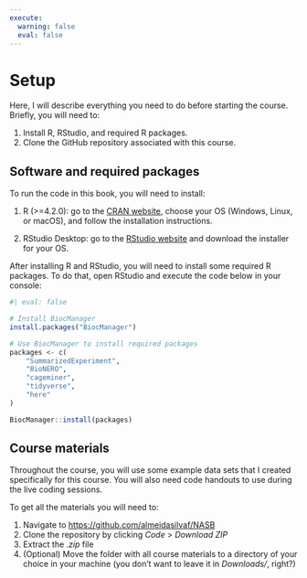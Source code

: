 ```yaml
---
execute: 
  warning: false
  eval: false
---
```


# Setup {.unnumbered}

Here, I will describe everything you need to do before starting the course.
Briefly, you will need to:

1. Install R, RStudio, and required R packages.
2. Clone the GitHub repository associated with this course.

## Software and required packages

To run the code in this book, you will need to install:

1.  R (\>=4.2.0): go to the [CRAN website](https://cran.r-project.org/), choose your OS (Windows, Linux, or macOS), and follow the installation instructions.

2.  RStudio Desktop: go to the [RStudio website](https://posit.co/download/rstudio-desktop/) and download the installer for your OS.

After installing R and RStudio, you will need to install some required 
R packages. To do that, open RStudio and execute the code below in your console:

```r
#| eval: false

# Install BiocManager
install.packages("BiocManager")

# Use BiocManager to install required packages
packages <- c(
    "SummarizedExperiment",
    "BioNERO", 
    "cageminer",
    "tidyverse",
    "here"
)

BiocManager::install(packages)
```

## Course materials

Throughout the course, you will use some example data sets that I created
specifically for this course. You will also need code handouts to use
during the live coding sessions.

To get all the materials you will need to:

1. Navigate to <https://github.com/almeidasilvaf/NASB>
2. Clone the repository by clicking *Code* > *Download ZIP*
3. Extract the *.zip* file
4. (Optional) Move the folder with all course materials to a directory
of your choice in your machine (you don't want to leave it 
in *Downloads/*, right?)

